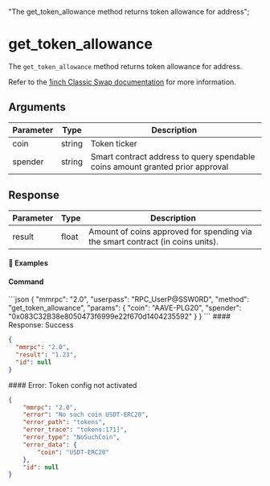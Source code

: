   "The get_token_allowance method returns token allowance for address";

# get\_token\_allowance

The `get_token_allowance` method returns token allowance for address.

Refer to the [1inch Classic Swap documentation](https://portal.1inch.dev/documentation/apis/swap/classic-swap/quick-start) for more information.

## Arguments

| Parameter | Type   | Description                                                                   |
| --------- | ------ | ----------------------------------------------------------------------------- |
| coin      | string | Token ticker                                                                  |
| spender   | string | Smart contract address to query spendable coins amount granted prior approval |

## Response

| Parameter | Type  | Description                                                                    |
| --------- | ----- | ------------------------------------------------------------------------------ |
| result    | float | Amount of coins approved for spending via the smart contract (in coins units). |

#### 📌 Examples

#### Command

<CodeGroup title="" tag="POST" label="get_token_allowance" mm2MethodDecorate="true">
  ```json
  {
    "mmrpc": "2.0",
    "userpass": "RPC_UserP@SSW0RD",
    "method": "get_token_allowance",
    "params": {
      "coin": "AAVE-PLG20",
      "spender": "0x083C32B38e8050473f6999e22f670d1404235592"
    }
  }
  ```
</CodeGroup>

<CollapsibleSection expandedText="Hide Response" collapsedText="Show Response">
  #### Response: Success

  ```json
  {
    "mmrpc": "2.0",
    "result": "1.23",
    "id": null
  }
  ```
</CollapsibleSection>

<CollapsibleSection expandedText="Hide Error Responses" collapsedText="Show Error Responses">
  #### Error: Token config not activated

  ```json
  {
      "mmrpc": "2.0",
      "error": "No such coin USDT-ERC20",
      "error_path": "tokens",
      "error_trace": "tokens:171]",
      "error_type": "NoSuchCoin",
      "error_data": {
          "coin": "USDT-ERC20"
      },
      "id": null
  }
  ```
</CollapsibleSection>
